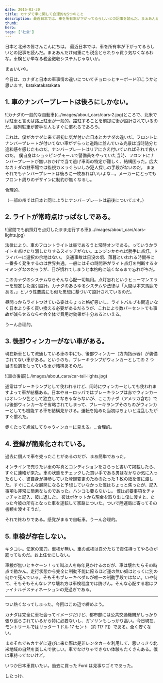 ```yaml
---
date: 2015-03-30
title: カナダで車に関して合理的な5つのこと
description: 最近日本では、車を所有率が下がってるらしいとの記事を読んだ。まぁあんだけ何重にも税金とられりゃ買う気なくなるわな。車検とか単なる税金徴収システムじゃないか。
thumb:
hero:
tags: ['社会']
---
```


日本と北米の皆さんこんにちは。
最近日本では、車を所有率が下がってるらしいとの記事を読んだ。まぁあんだけ何重にも税金とられりゃ買う気なくなるわな。車検とか単なる税金徴収システムじゃないか。

まぁいいや。

今日は、カナダと日本の車事情の違いについてチョロっとキーボード叩こうかと思います。katakatakatakata

## 1\. 車のナンバープレートは後ろにしかない。

<div>
  ![カナダの一般的な自動車](../images/about_cars/cars-2.jpg)ところで、北米では駐車と言えば路上駐車が一般的。路駐することを前提に街が設計されているのだ。縦列駐車が苦手な人もすぐに慣れるであろう。
</div>

これは、僕がカナダに来て最初に気が付いた日本とカナダの違いだ。フロントにナンバープレートが付いてない車がずらっと道路に並んでいる光景は当時随分と違和感を感じたものだ。ナンバープレートはリアにさえ付いていればそれで良いのだ。
僕自身はショッピングモールで警備員をやっていた当時、フロントにナンバープレートが無いおかげで当て逃げ車両の特定が難しく、結構困った。広大なカナダの駐車場では監視カメラぐらいしか犯人探しの手段がないのだ。
まぁそれでもナンバープレートは後ろに一枚あればいいよな…。メーカーにとってもフロント周りのデザインに制約が無くなるし。

合理的。

（一部の州では日本と同じようにナンバープレートは前後についてます。）

## 2\. ライトが常時点けっぱなしである。

<div>
  ![昼間でも前照灯を点灯したまま走行する車](../images/about_cars/cars-lights.jpg)
</div>

法律により、車のフロントライトは昼であろうと常時オンである。っていうかライトを点けたり消したりするスイッチがない。エンジンかかれば勝手に点灯。ドライバーに選択の余地はない。
交通事故は日没の頃、薄暮といわれる時間帯に一番多く発生するのは世界共通。一般にはその時間帯がライト点灯を判断するタイミングなのだろうが、目が慣れてしまうと本格的に暗くなるまで忘れがちだ。

このカナダのシステムならそんな心配一切無用。点灯忘れというヒューマンエラーを想定した強引設計。カナダのあらゆるシステムや法律は「人間は本来馬鹿である。」という性悪説にも似た思想に基づいて設計されているのだ。

昼間っからライトつけている姿はちょっと格好悪いし、ライトバルブも間違いなく日本より多く買い換える必要があるだろうが、これにより数パーセントでも事故が減らせるなら社会全体で費用対効果が十分あるといえる。

うーん合理的。

## 3\. 後部ウィンカーがない車がある。

現在新車として流通している車の中にも、後部ウィンカー（方向指示器）が装備されてない車がある。というのも、ブレーキランプがウィンカーとしての 2 つ目の役割をもっている車が結構あるのだ。

<div>![車の後部](../images/about_cars/car-tail-lights.jpg)</div>

通常はブレーキランプとして使われるけど、同時にウィンカーとしても使われますよって車が結構ある。日本やヨーロッパではブレーキランプは赤でウィンカーはオレンジ色として独立してなきゃならないが、ここカナダ（アメリカ含む）では後部ウィンカーなぞ省略されてしまって、ブレーキランプそのものがウィンカーとしても機能する車を結構見かける。運転を始めた当初はちょいと混乱したがすぐ慣れた。

赤くたって点滅してりゃウィンカーに見える。…合理的。

## 4\. 登録が簡素化されている。

過去に個人で車を売ったことがあるのだが、まあ簡単であった。

オンラインで売りたい車の写真とコンディションをさらっと書いて掲載したら、すぐに連絡が来た。車の状態をチェックした買い手である男はなかなか気に入ったらしく、彼自身が持参していた登録変更のためのたった 1 枚の紙を僕に渡した。すぐにこんな展開になると予想していなかった僕はちょっと焦ったが、記入事項も非常に簡素なものであった。ハンコも要らないし。
僕は必要事項をチャッチャと記入、彼に返した。
彼はポケットから現金を取り出し僕に渡すと、たった今彼の所有となった車を運転して家路についた。ついで陸運局に寄ってその書類を渡すそうだ。

それで終わりである。感覚がまるで自転車。うーん合理的。

## 5\. 車検が存在しない。

キタコレ。伝家の宝刀。車検が無い。車の点検は自分たちで責任持ってやるのが筋ってものだ。お上任せにしない。

車検が無いとキケーン！って叫ぶ人を毎年見かけるのだが、車は壊れたらその時点で動かん。走行状態から完全に制動不能に陥るほど運の無い奴はとっくに別の何かで死んでいる。そもそもブレーキペダルが唯一の制動手段ではない。いや待て、そもそもそんなレアな壊れ方は車検程度では防げん。そんな心配する君はファイナルデスティネーションの見過ぎである。

---

つい熱くなってしまった。今回はこの辺で締めよう。

カナダは完全に車社会ってイメージだけど、都市部には公共交通機関がしっかり張り巡らされているから特に必要ないし、ガソリンもしっかり高い。今日現在、モントリールではリッター 1 ドル 17 セント（約 117 円）である。全く安くない。

まあそれでもカナダに遊びに来た際は是非レンタカーを利用して、思いっきり北米地域の自然を楽しんで欲しい。車でなけりゃできない体験もたくさんある。僕は車持ってないけど。

いつか日本車買いたい。過去に買った Ford は見事なゴミであった。

したっけ。
